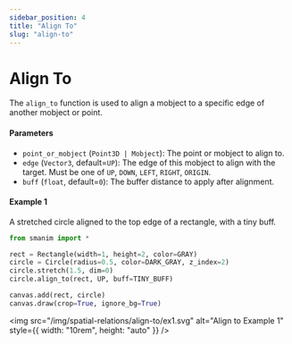 ```yaml
---
sidebar_position: 4
title: "Align To"
slug: "align-to"
---
```


# Align To

The `align_to` function is used to align a mobject to a specific edge of another mobject or point.

#### Parameters

- `point_or_mobject` (`Point3D | Mobject`): The point or mobject to align to.
- `edge` (`Vector3`, default=`UP`): The edge of this mobject to align with the target. Must be one of `UP`, `DOWN`, `LEFT`, `RIGHT`, `ORIGIN`.
- `buff` (`float`, default=`0`): The buffer distance to apply after alignment.

#### Example 1

A stretched circle aligned to the top edge of a rectangle, with a tiny buff.

```python
from smanim import *

rect = Rectangle(width=1, height=2, color=GRAY)
circle = Circle(radius=0.5, color=DARK_GRAY, z_index=2)
circle.stretch(1.5, dim=0)
circle.align_to(rect, UP, buff=TINY_BUFF)

canvas.add(rect, circle)
canvas.draw(crop=True, ignore_bg=True)
```

<img
  src="/img/spatial-relations/align-to/ex1.svg"
  alt="Align to Example 1"
  style={{ width: "10rem", height: "auto" }}
/>
